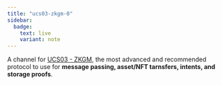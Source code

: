 ```yaml
---
title: "ucs03-zkgm-0"
sidebar:
  badge:
    text: live
    variant: note
---
```



A channel for [UCS03 - ZKGM](/ucs/03), the most advanced and recommended protocol to use for **message passing, asset/NFT tarnsfers, intents, and storage proofs**.

<LinkCard title="UCS03 - ZKGM" description="Read the full protocol spec here" href="/ucs/03/" />


